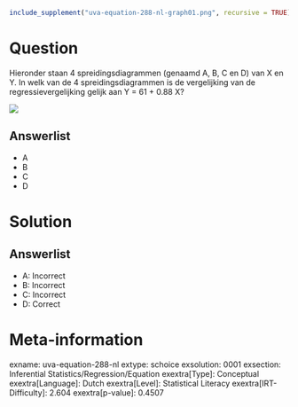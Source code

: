 ```r
include_supplement("uva-equation-288-nl-graph01.png", recursive = TRUE)
```

Question
========

Hieronder staan 4 spreidingsdiagrammen (genaamd A, B, C en D) van X en
Y. In welk van de 4 spreidingsdiagrammen is de vergelijking van de
regressievergelijking gelijk aan Y = 61 + 0.88 X?

![](uva-equation-288-nl-graph01.png)

Answerlist
----------

* A
* B
* C
* D

Solution
========

Answerlist
----------

* A: Incorrect
* B: Incorrect
* C: Incorrect
* D: Correct

Meta-information
================
exname: uva-equation-288-nl
extype: schoice
exsolution: 0001
exsection: Inferential Statistics/Regression/Equation
exextra[Type]: Conceptual
exextra[Language]: Dutch
exextra[Level]: Statistical Literacy
exextra[IRT-Difficulty]: 2.604
exextra[p-value]: 0.4507
